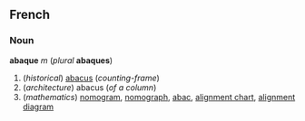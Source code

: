 ==French==
===Noun===
'''abaque''' ''m'' (''plural'' '''abaques''')

#(''historical'') [[abacus]] (''counting-frame'')
#(''architecture'') abacus (''of a column'')
#(''mathematics'') [[nomogram]], [[nomograph]], [[abac]], [[alignment chart]], [[alignment diagram]]